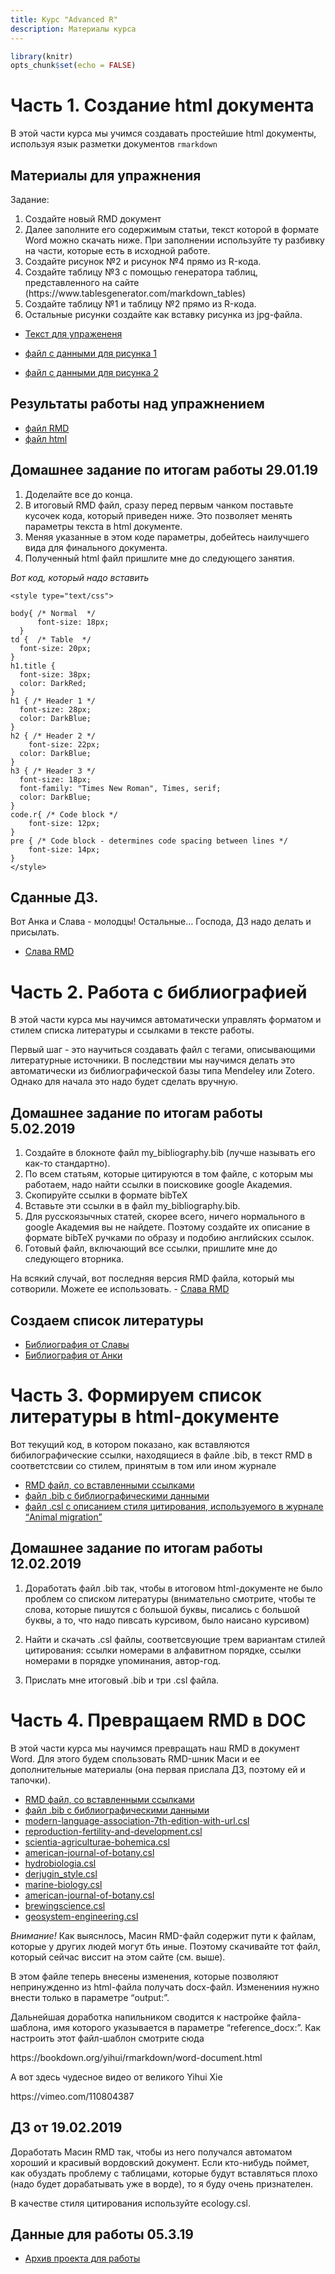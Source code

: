 ```yaml
---
title: Курс "Advanced R"
description: Материалы курса 
---
```

 

```r
library(knitr)
opts_chunk$set(echo = FALSE)
```



# **Часть 1.** Создание html документа 

В этой части курса мы учимся создавать простейшие html документы, используя язык разметки документов `rmarkdown`

## Материалы для упражнения
Задание:

1. Создайте новый RMD документ
2. Далее заполните его содержимым статьи, текст которой в формате Word можно скачать ниже. При заполнении используйте ту разбивку на части, которые есть в исходной работе.
3. Создайте рисунок №2 и рисунок №4 прямо из R-кода.
4. Создайте таблицу №3 с помощью генератора таблиц, представленного на сайте (https://www.tablesgenerator.com/markdown_tables)
5. Создайте таблицу №1 и таблицу №2 прямо из R-кода.
6. Остальные рисунки создайте как вставку рисунка из jpg-файла.


- [Текст для упражененя](Advanced_R/Exercises/Khaitov_et_al_Derjugin.docx)

- [файл с данными для рисунка 1](Advanced_R/Exercises/data/myt_all.csv)
- [файл с данными для рисунка 2](Advanced_R/Exercises/data/myt_Z0_all_full.csv)

## Результаты работы над упражнением

- [файл RMD](My_html_project/Khaitov_et_al.Rmd)
- [файл html](My_html_project/Khaitov_et_al.html)

## Домашнее задание по итогам работы 29.01.19

1. Доделайте все до конца.
2. В итоговый RMD файл, сразу перед первым чанком поставьте кусочек кода, который приведен ниже. Это  позволяет менять параметры текста в html документе. 
3. Меняя указанные в этом коде параметры, добейтесь наилучшего вида для финального документа.
4. Полученный html файл пришлите мне до следующего занятия.

*Вот код, который надо вставить*

```
<style type="text/css">

body{ /* Normal  */
      font-size: 18px;
  }
td {  /* Table  */
  font-size: 20px;
}
h1.title {
  font-size: 38px;
  color: DarkRed;
}
h1 { /* Header 1 */
  font-size: 28px;
  color: DarkBlue;
}
h2 { /* Header 2 */
    font-size: 22px;
  color: DarkBlue;
}
h3 { /* Header 3 */
  font-size: 18px;
  font-family: "Times New Roman", Times, serif;
  color: DarkBlue;
}
code.r{ /* Code block */
    font-size: 12px;
}
pre { /* Code block - determines code spacing between lines */
    font-size: 14px;
}
</style>

```
## Сданные ДЗ.
Вот Анка и Слава - молодцы! Остальные... Господа, ДЗ надо делать и присылать.

- [Слава RMD](My_html_project/Slava.Rmd)

# **Часть 2.** Работа с библиографией
В этой части курса мы научимся автоматически управлять форматом и стилем списка литературы и ссылками в тексте работы. 

Первый шаг - это научиться создавать файл с тегами, описывающими литературные источники. В последствии мы научимся делать это автоматически из библиографической базы типа Mendeley или Zotero. Однако для начала это надо будет сделать вручную. 

## Домашнее задание по итогам работы 5.02.2019

1. Создайте в блокноте файл my_bibliography.bib (лучше называть его как-то стандартно).
2. По всем статьям, которые цитируются в том файле, с которым мы работаем, надо найти ссылки в поисковике google Академия. 
3. Скопируйте ссылки в формате bibTeX
4. Вставьте эти ссылки в в файл  my_bibliography.bib.
5. Для русскоязычных статей, скорее всего, ничего нормального в google Академия вы не найдете. Поэтому создайте их описание в формате bibTeX ручками по образу и подобию английских ссылок.
6. Готовый файл, включающий все ссылки, пришлите мне до следующего вторника. 

На всякий случай, вот последняя версия RMD файла, который мы сотворили. Можете ее использовать.
- [Слава RMD](My_html_project/Slava.Rmd)

## Создаем список литературы

- [Библиография от Славы](My_html_project/litlist_forcopy.txt)
- [Библиография от Анки](My_html_project/my_bibliography.bib)

# **Часть 3.** Формируем список литературы в html-документе

Вот текущий код, в котором показано, как вставляются бибилографические ссылки, находящиеся в файле .bib, в текст RMD в соответстсвии со стилем, принятым в том или ином журнале

- [RMD файл, со вставленными ссылками](My_html_project/Slava.Rmd)
- [файл .bib с библиографическими данными](My_html_project/my_bibliography.bib)
- [файл .csl c описанием стиля цитирования, используемого в журнале "Animal migration" ](animal-migration.csl)

## Домашнее задание по итогам работы 12.02.2019

1. Доработать файл .bib так, чтобы в итоговом html-документе не было проблем со списком литературы (внимательно смотрите, чтобы те слова, которые пишутся с большой буквы, писались с большой буквы, а то, что надо пивсать курсивом, было наисано курсивом)

2. Найти и скачать .csl файлы, соответсвующие трем вариантам стилей цитирования: ссылки номерами в алфавитном порядке, ссылки номерами в порядке упоминания, автор-год.

3. Прислать мне итоговый .bib и три .csl файла.


# **Часть 4.** Превращаем RMD в DOC
В этой части курса мы научимся превращать наш RMD в документ Word. Для этого будем спользовать RMD-шник Маси  и ее дополнительные материалы (она первая прислала ДЗ, поэтому ей и тапочки).

- [RMD файл, со вставленными ссылками](My_html_project/Masia.Rmd)
- [файл .bib с библиографическими данными](My_html_project/bibliography.bib)
- [modern-language-association-7th-edition-with-url.csl](My_html_project/modern-language-association-7th-edition-with-url.csl)
- [reproduction-fertility-and-development.csl](My_html_project/reproduction-fertility-and-development.csl)
- [scientia-agriculturae-bohemica.csl](My_html_project/scientia-agriculturae-bohemica.csl)
- [american-journal-of-botany.csl](My_html_project/american-journal-of-botany.csl)
- [hydrobiologia.csl](My_html_project/hydrobiologia.csl)
- [derjugin_style.csl](My_html_project/derjugin_style.csl)
- [marine-biology.csl](My_html_project/marine-biology.csl)
- [american-journal-of-botany.csl](My_html_project/american-journal-of-botany.csl)
- [brewingscience.csl](My_html_project/brewingscience.csl)
- [geosystem-engineering.csl](My_html_project/geosystem-engineering.csl)

*Внимание!* Как выяснлось, Масин RMD-файл содержит пути к файлам, которые у других людей могут бть иные. Поэтому скачивайте тот файл, который сейчас виссит на этом сайте (см. выше).

В этом файле теперь внесены изменения, которые позволяют непринужденно из html-файла получать docx-файл. Изменениия нужно внести только в параметре "output:".

Дальнейшая доработка напильником сводится к настройке файла-шаблона, имя которого указывается в параметре "reference_docx:". Как настроить этот файл-шаблон смотрите сюда

https://bookdown.org/yihui/rmarkdown/word-document.html

А вот здесь чудесное видео от великого Yihui Xie

https://vimeo.com/110804387




## ДЗ от 19.02.2019

Доработать Масин RMD так, чтобы из него получался автоматом хороший и красивый вордовский документ. Если кто-нибудь поймет, как обуздать проблему с таблицами, которые будут вставляться плохо (надо будет дорабатывать уже в ворде), то я буду очень признателен.

В качестве стиля цитирования используйте ecology.csl.


## Данные для работы 05.3.19

- [Архив проекта для работы](My_html_project.zip)






